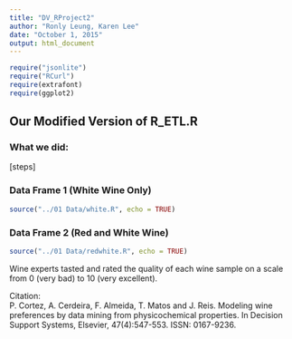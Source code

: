 ```yaml
---
title: "DV_RProject2"
author: "Ronly Leung, Karen Lee"
date: "October 1, 2015"
output: html_document
---
```

```r
require("jsonlite")
require("RCurl")
require(extrafont)
require(ggplot2)
```

## Our Modified Version of R_ETL.R

### What we did: 
[steps]

### Data Frame 1 (White Wine Only)
```r
source("../01 Data/white.R", echo = TRUE)
```

### Data Frame 2 (Red and White Wine)
```r
source("../01 Data/redwhite.R", echo = TRUE)
```

Wine experts tasted and rated the quality of each wine sample on a scale from 0 (very bad) to 10 (very excellent). 

Citation:  
P. Cortez, A. Cerdeira, F. Almeida, T. Matos and J. Reis. 
Modeling wine preferences by data mining from physicochemical properties.
In Decision Support Systems, Elsevier, 47(4):547-553. ISSN: 0167-9236.
